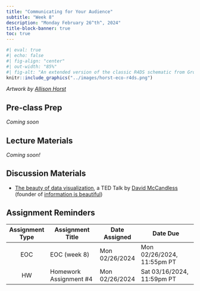```yaml
---
title: "Communicating for Your Audience"
subtitle: "Week 8"
description: "Monday February 26^th^, 2024"
title-block-banner: true
toc: true
---
```


```r
#| eval: true 
#| echo: false
#| fig-align: "center"
#| out-width: "85%" 
#| fig-alt: "An extended version of the classic R4DS schematic from Grolemund & Wickham, with environmental data science, communities, and communication added."
knitr::include_graphics("../images/horst-eco-r4ds.png")
```

:::{.gray-text .center-text}
*Artwork by [Allison Horst](https://allisonhorst.com/)*
:::

## Pre-class Prep

*Coming soon* 

## Lecture Materials 

*Coming soon!*

<!-- - identifying your audience (personas?) -->
<!-- - storytelling through structured visualizations -->
<!-- - contextualize data (place data within a broader context, explaining why trends matter) -->
<!-- - presenting data via different channels (slide presentation, academic paper, technical documentation, infographic) -->

## Discussion Materials

- [The beauty of data visualization](https://www.ted.com/talks/david_mccandless_the_beauty_of_data_visualization?referrer=playlist-making_sense_of_too_much_data), a TED Talk by [David McCandless](https://davidmccandless.com/) (founder of [information is beautiful](https://informationisbeautiful.net/))

## Assignment Reminders

| Assignment Type | Assignment Title       | Date Assigned  | Date Due                   |
|:---------------:|------------------------|----------------|----------------------------|
| EOC             | EOC (week 8)           | Mon 02/26/2024 | Mon 02/26/2024, 11:55pm PT |
| HW              | Homework Assignment #4 | Mon 02/26/2024 | Sat 03/16/2024, 11:59pm PT |

<!-- | Assignment Type | Assignment Title                                                 | Date Assigned  | Date Due        | -->
<!-- |:---------------:|-------------------------------------------------------|----------------|----------------------------| -->
<!-- | EOC             | [EOC (week 8)](https://forms.gle/aqUwck6jABKRUfYMA)   | Mon 02/26/2024 | Mon 02/26/2024, 11:55pm PT | -->
<!-- | HW              | [Homework Assignment #4](../assignments/HW4.qmd)      | Mon 02/26/2024 | Sat 03/16/2024, 11:59pm PT | -->
